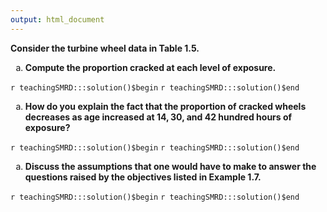 ```yaml
---
output: html_document
---
```


__Consider the turbine wheel data in  Table 1.5.__

a. __Compute the proportion cracked at each level of exposure.__

`r teachingSMRD:::solution()$begin`
`r teachingSMRD:::solution()$end`

a. __How do you explain the fact that the proportion of cracked wheels decreases as age increased at $14, 30$, and $42$ hundred hours of exposure?__

`r teachingSMRD:::solution()$begin`
`r teachingSMRD:::solution()$end`

a. __Discuss the assumptions that one would have to make to answer the questions raised by the objectives listed in Example 1.7.__

`r teachingSMRD:::solution()$begin`
`r teachingSMRD:::solution()$end`
